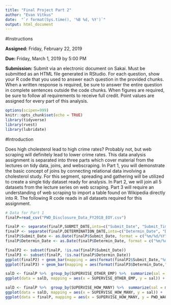 ---
title: "Final Project Part 2"
author: "Evan Vitkus"
date:  "`r format(Sys.time(), '%B %d, %Y')`"
output: html_document
---

#Instructions

**Assigned:** Friday, February 22, 2019

**Due:** Friday, March 1, 2019 by 5:00 PM

**Submission:** Submit via an electronic document on Sakai. Must be submitted as an HTML file generated in RStudio. For each question, show your R code that you used to answer each question in the provided chunks. When a written response is required, be sure to answer the entire question in complete sentences outside the code chunks. When figures are required, be sure to follow all requirements to receive full credit. Point values are assigned for every part of this analysis.

```{r setup, include=F}
options(scipen=999)
knitr::opts_chunk$set(echo = TRUE)
library(tidyverse)
library(rvest)
library(lubridate)
```

#Introduction

Does high cholesterol lead to high crime rates? Probably not, but web scraping will definitely lead to lower crime rates. This data analysis assignment is separated into three parts which cover material from the lectures on tidy data, joins, and webscraping. In Part 1, you will demonstrate the basic concept of joins by connecting relational data involving a cholesterol study. For this segment, spreading and gathering will be utilized to create a single tidy dataset ready for analysis. In Part 2, we will join all 5 datasets from the lecture series on web scraping. Part 3 will require an understanding of web scraping to import a table found on Wikipedia directly into R. The following R code reads in all datasets required for this assignment.

```{r,message=F}
# Data for Part 1
finalP=read_csv("PWD_Disclosure_Data_FY2018_EOY.csv")
```
```{r}
finalP <- separate(finalP,SUBMIT_DATE,into=c("Submit_Date", "Submit_Time"),sep=" ")
finalP <- separate(finalP,DETERMINATION_DATE,into=c("Determin_Date", "Determin_Time"),sep=" ")
finalP$Submit_Date <- as.Date(finalP$Submit_Date, format = c("%m/%d/%Y"))
finalP$Determin_Date <- as.Date(finalP$Determin_Date, format = c("%m/%d/%Y"))
```

```{r}
finalP2 <- subset(finalP, !is.na(finalP$Submit_Date))
finalP3 <- subset(finalP, !is.na(finalP$Determin_Date))
ggplot(finalP2) + geom_bar(mapping = aes(format(finalP2$Submit_Date,"%m"))) + xlab("Date") + ylab("Applications Submitted") + ggtitle("Date vs Applications Submitted")
ggplot(finalP3) + geom_bar(mapping = aes(format(finalP3$Determin_Date,"%m"))) + xlab("Date") + ylab("Applications Determined") + ggtitle("Date vs Applications Determined")
```



```{r}
salD <- finalP %>%  group_by(SUPERVISE_OTHER_EMP) %>%  summarize(sal = mean(PWD_WAGE_RATE, na.rm = TRUE))
ggplot(data = salD, mapping = aes(x = SUPERVISE_OTHER_EMP, y = sal)) +  geom_col() + xlab("Supervisor") + ylab("Mean Salary") + ggtitle("Salary vs Superviser Status")
```
```{r}
salD <- finalP %>%  group_by(SUPERVISE_HOW_MANY) %>%  summarize(sal = mean(PWD_WAGE_RATE, na.rm = TRUE))
ggplot(data = salD, mapping = aes(x = SUPERVISE_HOW_MANY, y = sal)) +  geom_col()
ggplot(data = finalP, mapping = aes(x = SUPERVISE_HOW_MANY, y = PWD_WAGE_RATE)) +  geom_point() +  geom_smooth(se = TRUE, method = "lm") + xlab("Employees Supervised") + ylab("Mean Salary") + ggtitle("Salary vs Number of Employees Supervised") +xlim(0, 300)+ylim(0, 300000)
```

